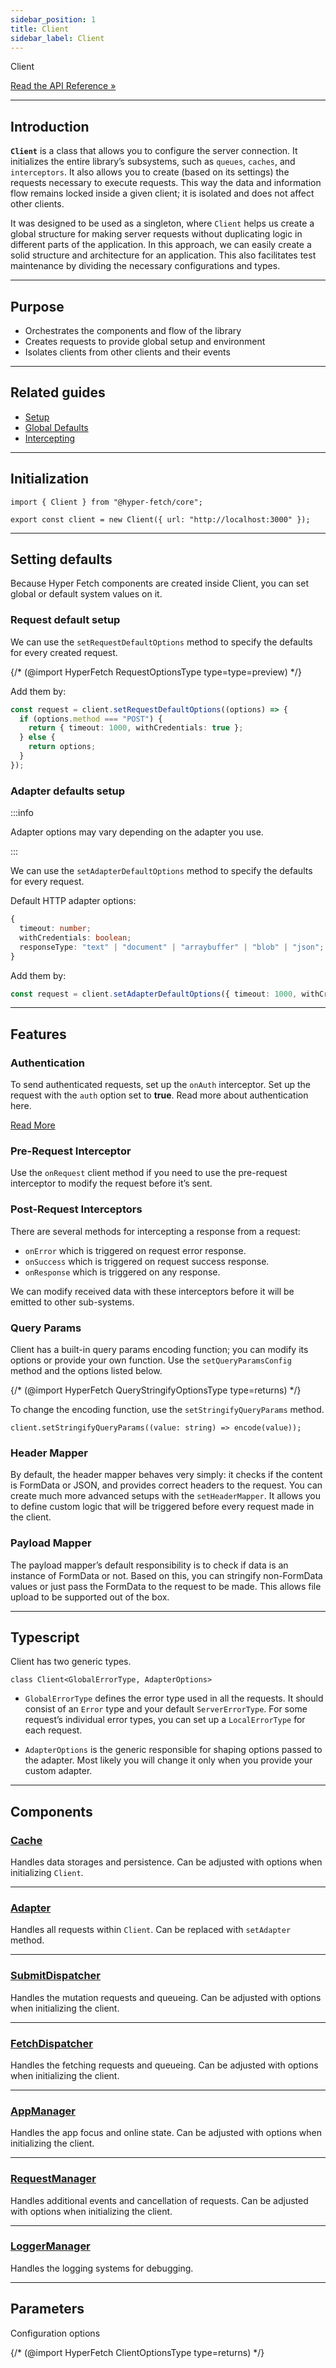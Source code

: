 ```yaml
---
sidebar_position: 1
title: Client
sidebar_label: Client
---
```


<div class="api-link">
  <div class="api-link-title">Client</div>
  <div class="api-link-sub-title">

[Read the API Reference »](/api/Hyper-Fetch/Class/Client.mdx)

  </div>
</div>

---

## Introduction

**`Client`** is a class that allows you to configure the server connection. It initializes the entire library’s
subsystems, such as `queues`, `caches`, and `interceptors`. It also allows you to create (based on its settings) the
requests necessary to execute requests. This way the data and information flow remains locked inside a given client; it
is isolated and does not affect other clients.

It was designed to be used as a singleton, where `Client` helps us create a global structure for making server requests
without duplicating logic in different parts of the application. In this approach, we can easily create a solid
structure and architecture for an application. This also facilitates test maintenance by dividing the necessary
configurations and types.

---

## Purpose

- Orchestrates the components and flow of the library
- Creates requests to provide global setup and environment
- Isolates clients from other clients and their events

---

## Related guides

- [Setup](/guides/01-basic/setup.mdx)
- [Global Defaults](/guides/01-basic/global-defaults.mdx)
- [Intercepting](/guides/02-advanced/intercepting.mdx)

---

## Initialization

```tsx
import { Client } from "@hyper-fetch/core";

export const client = new Client({ url: "http://localhost:3000" });
```

---

## Setting defaults

Because Hyper Fetch components are created inside Client, you can set global or default system values on it.

### Request default setup

We can use the `setRequestDefaultOptions` method to specify the defaults for every created request.

{/* (@import HyperFetch RequestOptionsType type=type=preview) */}

Add them by:

```ts
const request = client.setRequestDefaultOptions((options) => {
  if (options.method === "POST") {
    return { timeout: 1000, withCredentials: true };
  } else {
    return options;
  }
});
```

### Adapter defaults setup

:::info

Adapter options may vary depending on the adapter you use.

:::

We can use the `setAdapterDefaultOptions` method to specify the defaults for every request.

Default HTTP adapter options:

```ts
{
  timeout: number;
  withCredentials: boolean;
  responseType: "text" | "document" | "arraybuffer" | "blob" | "json";
}
```

Add them by:

```ts
const request = client.setAdapterDefaultOptions({ timeout: 1000, withCredentials: true });
```

---

## Features

### Authentication

To send authenticated requests, set up the `onAuth` interceptor. Set up the request with the `auth` option set to
**true**. Read more about authentication here.

[Read More](/guides/01-basic/authentication.mdx)

### Pre-Request Interceptor

Use the `onRequest` client method if you need to use the pre-request interceptor to modify the request before it’s sent.

### Post-Request Interceptors

There are several methods for intercepting a response from a request:

- `onError` which is triggered on request error response.
- `onSuccess` which is triggered on request success response.
- `onResponse` which is triggered on any response.

We can modify received data with these interceptors before it will be emitted to other sub-systems.

### Query Params

Client has a built-in query params encoding function; you can modify its options or provide your own function. Use the
`setQueryParamsConfig` method and the options listed below.

{/* (@import HyperFetch QueryStringifyOptionsType type=returns) */}

To change the encoding function, use the `setStringifyQueryParams` method.

```tsx
client.setStringifyQueryParams((value: string) => encode(value));
```

### Header Mapper

By default, the header mapper behaves very simply: it checks if the content is FormData or JSON, and provides correct
headers to the request. You can create much more advanced setups with the `setHeaderMapper`. It allows you to define
custom logic that will be triggered before every request made in the client.

### Payload Mapper

The payload mapper’s default responsibility is to check if data is an instance of FormData or not. Based on this, you
can stringify non-FormData values or just pass the FormData to the request to be made. This allows file upload to be
supported out of the box.

---

## Typescript

Client has two generic types.

```tsx
class Client<GlobalErrorType, AdapterOptions>
```

- `GlobalErrorType` defines the error type used in all the requests. It should consist of an `Error` type and your
  default `ServerErrorType`. For some request’s individual error types, you can set up a `LocalErrorType` for each
  request.

- `AdapterOptions` is the generic responsible for shaping options passed to the adapter. Most likely you will change it
  only when you provide your custom adapter.

---

## Components

### [Cache](/api/Hyper-Fetch/Class/Cache.mdx)

Handles data storages and persistence. Can be adjusted with options when initializing `Client`.

---

### [Adapter](/api/Hyper-Fetch/Function/adapter.mdx)

Handles all requests within `Client`. Can be replaced with `setAdapter` method.

---

### [SubmitDispatcher](/api/Hyper-Fetch/Class/Dispatcher.mdx)

Handles the mutation requests and queueing. Can be adjusted with options when initializing the client.

---

### [FetchDispatcher](/api/Hyper-Fetch/Class/Dispatcher.mdx)

Handles the fetching requests and queueing. Can be adjusted with options when initializing the client.

---

### [AppManager](/api/Hyper-Fetch/Class/AppManager.mdx)

Handles the app focus and online state. Can be adjusted with options when initializing the client.

---

### [RequestManager](/api/Hyper-Fetch/Class/RequestManager.mdx)

Handles additional events and cancellation of requests. Can be adjusted with options when initializing the client.

---

### [LoggerManager](/api/Hyper-Fetch/Class/LoggerManager.mdx)

Handles the logging systems for debugging.

---

## Parameters

Configuration options

{/* (@import HyperFetch ClientOptionsType type=returns) */}

<!-- ## Authentication

1. Adding the headers to the request during authentication

```tsx
export const client = new Client({ url }).onAuth((request) => {
  const state = store.getState();
  const authToken = state.auth.token;

  // Before each request with setting "auth: true" add the Bearer token
  return request.setHeaders({
    ...request.headers,
    Authorization: `Bearer ${authToken}`,
  });
});

export const getUsers = client.createRequest<{ name: string; email: string }>()({
  method: "GET",
  endpoint: "/users",
  auth: true, // Important!
});
```

2. Refreshing the token

```tsx
export const client = new Client({ url }).onError(async (res, request) => {
  const status = res[2];
  const refreshToken = localStorage.getItem(REFRESH_TOKEN_STORAGE_FIELD);

  // Check if request has the used value - this will ensure you will not go into infinite loop
  if (!request.used && refreshToken && status === 401) {
    // Prepare the refresh token request
    const postRefreshToken = client.createRequest<LoginResponse, LoginData>()({
      endpoint: "/refresh-token",
      method: "POST",
    });

    // Call the request to receive new tokens
    const [data] = await postRefreshToken.setData({ refreshToken }).exec();

    if (data) {
      // Safe the new tokens
      localStorage.setItem(TOKEN_STORAGE_FIELD, data.token);
      localStorage.setItem(REFRESH_TOKEN_STORAGE_FIELD, data.refreshToken);
      // Repeat the request
      return request.setUsed(true).send();
    }
  }
  // Return the initial response is something goes wrong
  return res;
});
``` -->

<!--

- connection graph with request and other systems

-->

<!--
## TODOS and examples

- TODO - subsection for Client -> providing own adapter (other than XHR) + options
- TODO - subsection for Client -> providing own cache.
- TODO - subsection for Client -> section for providing own Manager implementation.
- TODO - subsection for Client -> section for providing own queues implementation. -->
